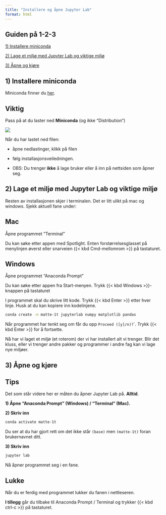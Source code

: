 ```yaml
---
title: "Installere og åpne Jupyter Lab"
format: html
---
```


::: callout-tip
## Guiden på 1-2-3

[1) Installere miniconda]

[2) Lage et miljø med Jupyter Lab og viktige miljø]

[3) Åpne og kjøre](#åpne-og-kjøre)
:::

## 1) Installere miniconda

Miniconda finner du [her](https://www.anaconda.com/download/success).

::: callout-important
## Viktig

Pass på at du laster ned **Miniconda** (og ikke "Distribution")

![](img/laste-ned.png){fig-align="center"}
:::

Når du har lastet ned filen:

-   åpne nedlastinger, klikk på filen

-   følg installasjonsveiledningen.

-   OBS: Du trenger **ikke** å lage bruker eller å inn på nettsiden som åpner seg.

## 2) Lage et miljø med Jupyter Lab og viktige miljø

Resten av installasjonen skjer i terminalen. Det er litt ulikt på mac og windows. Sjekk aktuell fane under:

::: panel-tabset
## Mac

Åpne programmet "Terminal"

Du kan søke etter appen med Spotlight. Enten forstørrelsesglasset på menylinjen øverst eller snarveien {{< kbd Cmd-mellomrom >}} på tastaturet.

## Windows

Åpne programmet "Anaconda Prompt"

Du kan søke etter appen fra Start-menyen. Trykk {{< kbd Windows >}}-knappen på tastaturet
:::

I programmet skal du skrive litt kode. Trykk {{< kbd Enter >}} etter hver linje. Husk at du kan kopiere inn kodelinjene.

``` bash
conda create -n matte-1t jupyterlab numpy matplotlib pandas
```

Når programmet har tenkt seg om får du opp `Proceed ([y]/n)?`\`. Trykk {{< kbd Enter >}} for å fortsette.

Nå har vi laget et *miljø* (et roterom) der vi har installert alt vi trenger. Blir det kluss, eller vi trenger andre pakker og programmer i andre fag kan vi lage nye miljøer.

## 3) Åpne og kjøre {#åpne-og-kjøre}

::: callout-tip
## Tips

Det som står videre her er måten du åpner Jupyter Lab på. **Alltid**.
:::

**1) Åpne "Anaconda Prompt" (Windows) / "Terminal" (Mac).**

**2) Skriv inn**

``` bash
conda activate matte-1t
```

Du ser at du har gjort rett om det ikke står `(base)` men `(matte-1t)` foran brukernavnet ditt.

**3) Skriv inn**

``` bash
jupyter lab
```

Nå åpner programmet seg i en fane.

::: callout-tip
## Lukke

Når du er ferdig med programmet lukker du fanen i nettleseren.

**I tillegg** går du tilbake til Anaconda Prompt / Terminal og trykker {{< kbd ctrl-c >}} på tastaturet.
:::